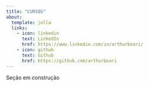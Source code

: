 ```yaml
---
title: "CURSOS"
about:
  template: jolla
  links:
    - icon: linkedin
      text: LinkedIn
      href: https://www.linkedin.com/in/arthurboari/
    - icon: github
      text: Github
      href: https://github.com/arthurboari
---
```


Seção em construção
